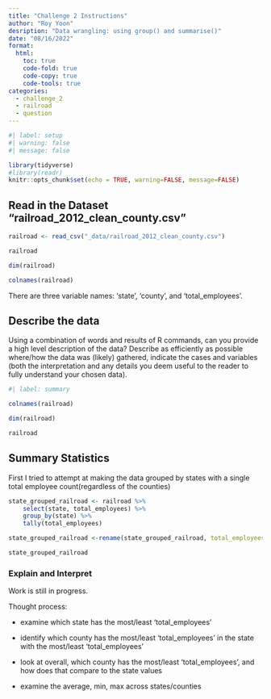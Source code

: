 ```yaml
---
title: "Challenge 2 Instructions"
author: "Roy Yoon"
desription: "Data wrangling: using group() and summarise()"
date: "08/16/2022"
format:
  html:
    toc: true
    code-fold: true
    code-copy: true
    code-tools: true
categories:
  - challenge_2
  - railroad
  - question
---
```


```r
#| label: setup
#| warning: false
#| message: false

library(tidyverse)
#library(readr)
knitr::opts_chunk$set(echo = TRUE, warning=FALSE, message=FALSE)
```

## Read in the Dataset "railroad_2012_clean_county.csv"


```r
railroad <- read_csv("_data/railroad_2012_clean_county.csv")

railroad

dim(railroad)

colnames(railroad)
```

There are three variable names: 'state', 'county', and 'total_employees'.

## Describe the data

Using a combination of words and results of R commands, can you provide a high level description of the data? Describe as efficiently as possible where/how the data was (likely) gathered, indicate the cases and variables (both the interpretation and any details you deem useful to the reader to fully understand your chosen data).

```r
#| label: summary

colnames(railroad)

dim(railroad)

railroad 
```

## Summary Statistics

First I tried to attempt at making the data grouped by states with a single total employee count(regardless of the counties)
```r
state_grouped_railroad <- railroad %>%
    select(state, total_employees) %>%
    group_by(state) %>%
    tally(total_employees)

state_grouped_railroad <-rename(state_grouped_railroad, total_employees = n)

state_grouped_railroad

```

### Explain and Interpret

Work is still in progress.

Thought process:

* examine which state has the most/least 'total_employees'

* identify which county has the most/least 'total_employees' in the state with the most/least 'total_employees'  

* look at overall, which county has the most/least 'total_employees', and how does that compare to the state values

* examine the average, min, max across states/counties
